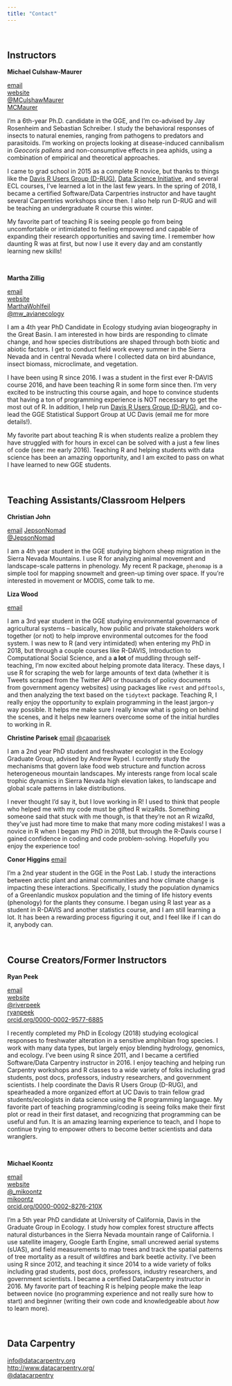 ```yaml
---
title: "Contact"
---
```


<br>

## Instructors

**Michael Culshaw-Maurer** 

<i class="fa fa-envelope-square" aria-hidden="true"></i> [email](mailto:mjculshawmaurer@ucdavis.edu)  
[<i class="fa fa-globe" aria-hidden="true"></i> website](https://mcmaurer.github.io/)  
[<i class="fa fa-twitter-square" aria-hidden="true"></i> \@MCulshawMaurer](https://twitter.com/MCulshawMaurer)  
[<i class="fa fa-github-square" aria-hidden="true"></i> MCMaurer](https://github.com/mcmaurer)  

I'm a 6th-year Ph.D. candidate in the GGE, and I'm co-advised by Jay Rosenheim and Sebastian Schreiber. I study the behavioral responses of insects to natural enemies, ranging from pathogens to predators and parasitoids. I'm working on projects looking at disease-induced cannibalism in *Geocoris pallens* and non-consumptive effects in pea aphids, using a combination of empirical and theoretical approaches.

I came to grad school in 2015 as a complete R novice, but thanks to things like the [Davis R Users Group (D-RUG)](https://d-rug.github.io/), [Data Science Initiative](dsi.ucdavis.edu), and several ECL courses, I've learned a lot in the last few years. In the spring of 2018, I became a certified Software/Data Carpentries instructor and have taught several Carpentries workshops since then. I also help run D-RUG and will be teaching an undergraduate R course this winter.

My favorite part of teaching R is seeing people go from being uncomfortable or intimidated to feeling empowered and capable of expanding their research opportunities and saving time. I remember how daunting R was at first, but now I use it every day and am constantly learning new skills!

<br>

**Martha Zillig** 

<i class="fa fa-envelope-square" aria-hidden="true"></i> [email](mailto:mwohlfeil@ucdavis.edu)  
[<i class="fa fa-globe" aria-hidden="true"></i> website](https://marthawohlfeil.github.io/)  
[<i class="fa fa-github-square" aria-hidden="true"></i> MarthaWohlfeil](https://github.com/MarthaWohlfeil)  
[<i class="fa fa-twitter-square" aria-hidden="true"></i> \@mw_avianecology](https://twitter.com/mw_avianecology)

I am a 4th year PhD Candidate in Ecology studying avian biogeography in the Great Basin. I am interested in how birds are responding to climate change, and how species distributions are shaped through both biotic and abiotic factors. I get to conduct field work every summer in the Sierra Nevada and in central Nevada where I collected data on bird abundance, insect biomass, microclimate, and vegetation. 

I have been using R since 2016. I was a student in the first ever R-DAVIS course 2016, and have been teaching R in some form since then. I'm very excited to be instructing this course again, and hope to convince students that having a ton of programming experience is NOT necessary to get the most out of R. In addition, I help run [Davis R Users Group (D-RUG)](http://d-rug.github.io/), and co-lead the GGE Statistical Support Group at UC Davis (email me for more details!).

My favorite part about teaching R is when students realize a problem they have struggled with for hours in excel can be solved with a just a few lines of code (see: me early 2016). Teaching R and helping students with data science has been an amazing opportunity, and I am excited to pass on what I have learned to new GGE students. 

<br>

## Teaching Assistants/Classroom Helpers

**Christian John**

<i class="fa fa-envelope-square" aria-hidden="true"></i> [email](mailto:cjohn@ucdavis.edu) 
[<i class="fa fa-github-square" aria-hidden="true"></i> JepsonNomad](https://github.com/JepsonNomad)  
[<i class="fa fa-twitter-square" aria-hidden="true"></i> \@JepsonNomad](https://twitter.com/JepsonNomad)

I am a 4th year student in the GGE studying bighorn sheep migration in the Sierra Nevada Mountains. I use R for analyzing animal movement and landscape-scale patterns in phenology. My recent R package, `phenomap` is a simple tool for mapping snowmelt and green-up timing over space. If you're interested in movement or MODIS, come talk to me.

**Liza Wood**

<i class="fa fa-envelope-square" aria-hidden="true"></i> [email](mailto:belwood@ucdavis.edu) 

I am a 3rd year student in the GGE studying environmental governance of agricultural systems -- basically, how public and private stakeholders work together (or not) to help improve environmental outcomes for the food system. I was new to R (and very intimidated) when entering my PhD in 2018, but through a couple courses like R-DAVIS, Introduction to Computational Social Science, and a **a lot** of muddling through self-teaching, I'm now excited about helping promote data literacy. These days, I use R for scraping the web for large amounts of text data (whether it is Tweets scraped from the Twitter API or thousands of policy documents from government agency websites) using packages like `rvest` and `pdftools`, and then analyzing the text based on the `tidytext` package. Teaching R, I really enjoy the opportunity to explain programming in the least jargon-y way possible. It helps me make sure I really know what is going on behind the scenes, and it helps new learners overcome some of the initial hurdles to working in R.

**Christine Parisek**
<i class="fa fa-envelope-square" aria-hidden="true"></i> [email](mailto:caparisek@ucdavis.edu) 
[<i class="fa fa-twitter-square" aria-hidden="true"></i> \@caparisek](https://twitter.com/caparisek)

I am a 2nd year PhD student and freshwater ecologist in the Ecology Graduate Group, advised by Andrew Rypel. I currently study the mechanisms that govern lake food web structure and function across heterogeneous mountain landscapes. My interests range from local scale trophic dynamics in Sierra Nevada high elevation lakes, to landscape and global scale patterns in lake distributions.

I never thought I’d say it, but I love working in R! I used to think that people who helped me with my code must be gifted R wizaRds. Something someone said that stuck with me though, is that they’re not an R wizaRd, they’ve just had more time to make that many more coding mistakes! I was a novice in R when I began my PhD in 2018, but through the R-Davis course I gained confidence in coding and code problem-solving. Hopefully you enjoy the experience too!

**Conor Higgins**
<i class="fa fa-envelope-square" aria-hidden="true"></i> [email](mailto:rchiggins@ucdavis.edu) 

I'm a 2nd year student in the GGE in the Post Lab.  I study the interactions between arctic plant and animal communities and how climate change is impacting these interactions.  Specifically, I study the population dynamics of a Greenlandic muskox population and the timing of life history events (phenology) for the plants they consume.  I began using R last year as a student in R-DAVIS and another statistics course, and I am still learning a lot.  It has been a rewarding process figuring it out, and I feel like if I can do it, anybody can.


<br>

## Course Creators/Former Instructors

**Ryan Peek** 

<i class="fa fa-envelope-square" aria-hidden="true"></i> [email](mailto:rapeek@ucdavis.edu)  
[<i class="fa fa-globe" aria-hidden="true"></i> website](https://ryanpeek.github.io/)  
[<i class="fa fa-twitter-square" aria-hidden="true"></i> \@riverpeek](https://twitter.com/riverpeek)  
[<i class="fa fa-github-square" aria-hidden="true"></i> ryanpeek](https://github.com/ryanpeek)  
[<i class="ai ai-orcid-square"></i> orcid.org/0000-0002-9577-6885](https://orcid.org/0000-0002-9577-6885)   

I recently completed my PhD in Ecology (2018) studying ecological responses to freshwater alteration in a sensitive amphibian frog species. I work with many data types, but largely enjoy blending hydrology, genomics, and ecology. I’ve been using R since 2011, and I became a certified Software/Data Carpentry instructor in 2016. I enjoy teaching and helping run Carpentry workshops and R classes to a wide variety of folks including grad students, post docs, professors, industry researchers, and government scientists. I help coordinate the Davis R Users Group (D-RUG), and spearheaded a more organized effort at UC Davis to train fellow grad students/ecologists in data science using the R programming language. My favorite part of teaching programming/coding is seeing folks make their first plot or read in their first dataset, and recognizing that programming can be useful and fun. It is an amazing learning experience to teach, and I hope to continue trying to empower others to become better scientists and data wranglers.

<br>

**Michael Koontz** 

<i class="fa fa-envelope-square" aria-hidden="true"></i> [email](mailto:mikoontz@gmail.com)  
[<i class="fa fa-globe" aria-hidden="true"></i> website](https://michaeljkoontz.weebly.com/)  
[<i class="fa fa-twitter-square" aria-hidden="true"></i> \@_mikoontz](https://twitter.com/_mikoontz)  
[<i class="fa fa-github-square" aria-hidden="true"></i> mikoontz](https://github.com/mikoontz)  
[<i class="ai ai-orcid-square"></i> orcid.org/0000-0002-8276-210X](https://orcid.org/0000-0002-8276-210X)  

I'm a 5th year PhD candidate at University of California, Davis in the Graduate Group in Ecology. I study how complex forest structure affects natural disturbances in the Sierra Nevada mountain range of California. I use satellite imagery, Google Earth Engine, small uncrewed aerial systems (sUAS), and field measurements to map trees and track the spatial patterns of tree mortality as a result of wildfires and bark beetle activity.
I've been using R since 2012, and teaching it since 2014 to a wide variety of folks including grad students, post docs, professors, industry researchers, and government scientists. I became a certified DataCarpentry instructor in 2016.
My favorite part of teaching R is helping people make the leap between novice (no programming experience and not really sure how to start) and beginner (writing their own code and knowledgeable about *how* to learn more). 

<br>


## Data Carpentry  

<i class="fa fa-envelope-square" aria-hidden="true"></i> [info@datacarpentry.org](mailto:info@datacarpentry.org)  
[<i class="fa fa-globe" aria-hidden="true"></i> http://www.datacarpentry.org/](http://www.datacarpentry.org/)  
[<i class="fa fa-twitter-square" aria-hidden="true"></i> \@datacarpentry](https://twitter.com/datacarpentry)  
